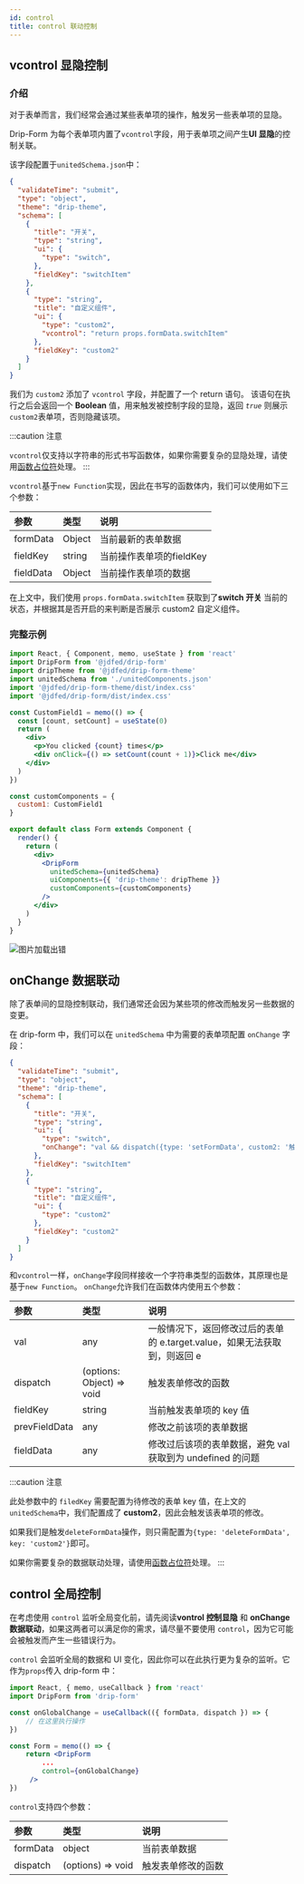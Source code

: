 ```yaml
---
id: control
title: control 联动控制
---
```



## vcontrol 显隐控制

### 介绍
对于表单而言，我们经常会通过某些表单项的操作，触发另一些表单项的显隐。

Drip-Form 为每个表单项内置了`vcontrol`字段，用于表单项之间产生**UI 显隐**的控制关联。

该字段配置于`unitedSchema.json`中：

```json title="unitedSchema.json"
{
  "validateTime": "submit",
  "type": "object",
  "theme": "drip-theme",
  "schema": [
    {
      "title": "开关",
      "type": "string",
      "ui": {
        "type": "switch",
      },
      "fieldKey": "switchItem"
    },
    {
      "type": "string",
      "title": "自定义组件",
      "ui": {
        "type": "custom2",
        "vcontrol": "return props.formData.switchItem"
      },
      "fieldKey": "custom2"
    }
  ]
}
```

我们为 `custom2` 添加了 `vcontrol` 字段，并配置了一个 return 语句。
该语句在执行之后会返回一个 **Boolean** 值，用来触发被控制字段的显隐，返回 _`true`_ 则展示 `custom2`表单项，否则隐藏该项。

:::caution 注意

`vcontrol`仅支持以字符串的形式书写函数体，如果你需要复杂的显隐处理，请使用[函数占位符](customFunc)处理。
:::

`vcontrol`基于`new Function`实现，因此在书写的函数体内，我们可以使用如下三个参数：

| 参数        | 类型   | 说明               |
| :--------- | :----- | :----------------- |
| formData   | Object | 当前最新的表单数据       |
| fieldKey   | string | 当前操作表单项的fieldKey |
| fieldData  | Object | 当前操作表单项的数据      |

在上文中，我们使用 `props.formData.switchItem` 获取到了**switch 开关** 当前的状态，并根据其是否开启的来判断是否展示 custom2 自定义组件。

### 完整示例

```jsx title="Form.jsx"
import React, { Component, memo, useState } from 'react'
import DripForm from '@jdfed/drip-form'
import dripTheme from '@jdfed/drip-form-theme'
import unitedSchema from './unitedComponents.json'
import '@jdfed/drip-form-theme/dist/index.css'
import '@jdfed/drip-form/dist/index.css'

const CustomField1 = memo(() => {
  const [count, setCount] = useState(0)
  return (
    <div>
      <p>You clicked {count} times</p>
      <div onClick={() => setCount(count + 1)}>Click me</div>
    </div>
  )
})

const customComponents = {
  custom1: CustomField1
}

export default class Form extends Component {
  render() {
    return (
      <div>
        <DripForm
          unitedSchema={unitedSchema}
          uiComponents={{ 'drip-theme': dripTheme }}
          customComponents={customComponents}
        />
      </div>
    )
  }
}
```

<img src='https://storage.360buyimg.com/imgtools/741a0f9e3a-89b6f7c0-4cf9-11ec-9620-6d9821f0161f.gif' alt="图片加载出错"/>

## onChange 数据联动

除了表单间的显隐控制联动，我们通常还会因为某些项的修改而触发另一些数据的变更。

在 drip-form 中，我们可以在 `unitedSchema` 中为需要的表单项配置 `onChange` 字段：

```json title="unitedSchema.json" {10}
{
  "validateTime": "submit",
  "type": "object",
  "theme": "drip-theme",
  "schema": [
    {
      "title": "开关",
      "type": "string",
      "ui": {
        "type": "switch",
        "onChange": "val && dispatch({type: 'setFormData', custom2: '触发了开关开启'})"
      },
      "fieldKey": "switchItem"
    },
    {
      "type": "string",
      "title": "自定义组件",
      "ui": {
        "type": "custom2"
      },
      "fieldKey": "custom2"
    }
  ]
}
```

和`vcontrol`一样，`onChange`字段同样接收一个字符串类型的函数体，其原理也是基于`new Function`。
`onChange`允许我们在函数体内使用五个参数：

| 参数          | 类型                      | 说明                                                                      |
| :------------ | :------------------------ | :------------------------------------------------------------------------ |
| val           | any                       | 一般情况下，返回修改过后的表单的 e.target.value，如果无法获取到，则返回 e |
| dispatch      | (options: Object) => void | 触发表单修改的函数                                                        |
| fieldKey      | string                    | 当前触发表单项的 key 值                                                   |
| prevFieldData | any                       | 修改之前该项的表单数据                                                    |
| fieldData     | any                       | 修改过后该项的表单数据，避免 val 获取到为 undefined 的问题                |

:::caution 注意

此处参数中的 `filedKey` 需要配置为待修改的表单 key 值，在上文的`unitedSchema`中，我们配置成了 **custom2**，因此会触发该表单项的修改。

如果我们是触发`deleteFormData`操作，则只需配置为`{type: 'deleteFormData', key: 'custom2'}`即可。

如果你需要复杂的数据联动处理，请使用[函数占位符](customFunc)处理。
:::


## control 全局控制

在考虑使用 `control` 监听全局变化前，请先阅读**vontrol 控制显隐** 和 **onChange 数据联动**，如果这两者可以满足你的需求，请尽量不要使用 `control`，因为它可能会被触发而产生一些错误行为。

`control` 会监听全局的数据和 UI 变化，因此你可以在此执行更为复杂的监听。它作为`props`传入 drip-form 中：

```jsx title="Form.jsx" {4,5,6,11}
import React, { memo, useCallback } from 'react'
import DripForm from 'drip-form'

const onGlobalChange = useCallback(({ formData, dispatch }) => {
    // 在这里执行操作
})

const Form = memo(() => {
    return <DripForm
        ...
        control={onGlobalChange}
     />
})
```

`control`支持四个参数：

| 参数       | 类型              | 说明               |
| :--------- | :---------------- | :----------------- |
| formData   | object            | 当前表单数据       |
| dispatch   | (options) => void | 触发表单修改的函数 |

